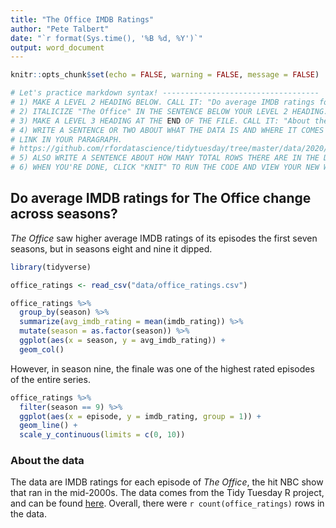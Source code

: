 ```yaml
---
title: "The Office IMDB Ratings"
author: "Pete Talbert"
date: "`r format(Sys.time(), '%B %d, %Y')`"
output: word_document
---
```


```r
knitr::opts_chunk$set(echo = FALSE, warning = FALSE, message = FALSE)
```

```r
# Let's practice markdown syntax! -----------------------------------
# 1) MAKE A LEVEL 2 HEADING BELOW. CALL IT: "Do average IMDB ratings for The Office change across seasons?"
# 2) ITALICIZE "The Office" IN THE SENTENCE BELOW YOUR LEVEL 2 HEADING.
# 3) MAKE A LEVEL 3 HEADING AT THE END OF THE FILE. CALL IT: "About the data"
# 4) WRITE A SENTENCE OR TWO ABOUT WHAT THE DATA IS AND WHERE IT COMES FROM. REFERENCE THE URL BELOW BY MAKING AN EMBEDDED 
# LINK IN YOUR PARAGRAPH.
# https://github.com/rfordatascience/tidytuesday/tree/master/data/2020/2020-03-17
# 5) ALSO WRITE A SENTENCE ABOUT HOW MANY TOTAL ROWS THERE ARE IN THE DATASET. WRITE INLINE R CODE TO PRODUCE THE NUMBER.
# 6) WHEN YOU'RE DONE, CLICK "KNIT" TO RUN THE CODE AND VIEW YOUR NEW WORD DOCUMENT.
```

## Do average IMDB ratings for The Office change across seasons?

*The Office* saw higher average IMDB ratings of its episodes the first seven seasons, but in seasons eight and nine it dipped.

```r
library(tidyverse)

office_ratings <- read_csv("data/office_ratings.csv")

office_ratings %>% 
  group_by(season) %>% 
  summarize(avg_imdb_rating = mean(imdb_rating)) %>% 
  mutate(season = as.factor(season)) %>% 
  ggplot(aes(x = season, y = avg_imdb_rating)) +
  geom_col()
```

However, in season nine, the finale was one of the highest rated episodes of the entire series.

```r
office_ratings %>% 
  filter(season == 9) %>% 
  ggplot(aes(x = episode, y = imdb_rating, group = 1)) +
  geom_line() +
  scale_y_continuous(limits = c(0, 10))
```

### About the data

The data are IMDB ratings for each episode of *The Office*, the hit NBC show that ran in the mid-2000s. The data comes from the Tidy Tuesday R project, and can be found [here](https://github.com/rfordatascience/tidytuesday/tree/master/data/2020/2020-03-17). Overall, there were `r count(office_ratings)` rows in the data.

